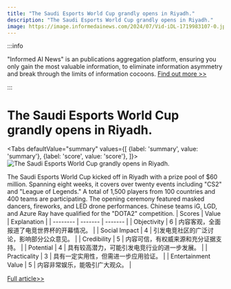 ```yaml
---
title: "The Saudi Esports World Cup grandly opens in Riyadh."
description: "The Saudi Esports World Cup grandly opens in Riyadh."
image: https://image.informedainews.com/2024/07/Vid-iDL-1719983107-0.jpg
---
```



:::info

"Informed AI News" is an publications aggregation platform, ensuring you only gain the most valuable information, to eliminate information asymmetry and break through the limits of information cocoons.  [Find out more >>](/)

:::

# The Saudi Esports World Cup grandly opens in Riyadh.


<Tabs
	defaultValue="summary"
	values={[
	{label: 'summary', value: 'summary'},
	{label: 'score', value: 'score'},
]}>
<TabItem value="summary">
<img
  src="https://image.informedainews.com/2024/07/Vid-iDL-1719983107-0.jpg"
  alt="The Saudi Esports World Cup grandly opens in Riyadh."
/>



The Saudi Esports World Cup kicked off in Riyadh with a prize pool of $60 million.
Spanning eight weeks, it covers over twenty events including "CS2" and "League of Legends."
A total of 1,500 players from 100 countries and 400 teams are participating.
The opening ceremony featured masked dancers, fireworks, and LED drone performances.
Chinese teams iG, LGD, and Azure Ray have qualified for the "DOTA2" competition.
</TabItem>
<TabItem value="score">
	| Scores     | Value   | Explanation |
	| -------- | ------- | ------- |
	| Objectivity  | 6    | 内容客观，全面报道了电竞世界杯的开幕情况。    |
	| Social Impact | 4     | 引发电竞社区的广泛讨论，影响部分公众意见。    |
	| Credibility    | 5    | 内容可信，有权威来源和充分证据支持。    |
	| Potential    | 4    | 具有较高潜力，可能引发电竞行业的进一步发展。    |
	| Practicality    | 3    | 具有一定实用性，但需进一步应用验证。    |
	| Entertainment Value    | 5    | 内容非常娱乐，能吸引广大观众。    |
</TabItem>
</Tabs>

[Full article>>](https://www.cnbeta.com.tw/articles/game/1436923.htm)
